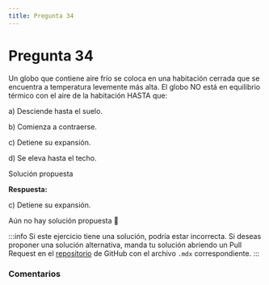 ```yaml
---
title: Pregunta 34
---
```



# Pregunta 34

<div className="exercise">
Un globo que contiene aire frío se coloca en una habitación cerrada que se encuentra a temperatura levemente más alta. El globo NO está en equilibrio térmico con el aire de la habitación HASTA que:

a) Desciende hasta el suelo.

b) Comienza a contraerse.

c) Detiene su expansión.

d) Se eleva hasta el techo.
</div>

<MDXDetails>
<summary>Solución propuesta</summary>

<div className="exercise">

**Respuesta:**

c) Detiene su expansión.

Aún no hay solución propuesta 🥲
</div>

:::info
Si este ejercicio tiene una solución, podría estar incorrecta. Si deseas proponer una solución alternativa, manda tu solución abriendo
un Pull Request en el [repositorio](https://github.com/crow-rojas/apuntes-fundamentals/pulls) de GitHub con el archivo
`.mdx` correspondiente.
:::

</MDXDetails>

### Comentarios

<Disqus
  url="https://crow-rojas.github.io/apuntes-fundamentals/docs/science/thermodynamics/exercises/2017-2/p34"
  identifier="docs/science/thermodynamics/exercises/2017-2/p34"
  title="2017-2 Termodinámica - Pregunta 34"
/>
